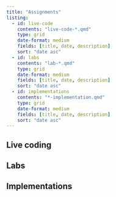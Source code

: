 ```yaml
---
title: "Assignments"
listing:
  - id: live-code
    contents: "live-code-*.qmd"
    type: grid
    date-format: medium
    fields: [title, date, description]
    sort: "date asc"
  - id: labs
    contents: "lab-*.qmd"
    type: grid
    date-format: medium
    fields: [title, date, description]
    sort: "date asc"
  - id: implementations
    contents: "*-implementation.qmd"
    type: grid
    date-format: medium
    fields: [title, date, description]
    sort: "date asc"
---
```


## Live coding

::: {#live-code}
:::

## Labs

::: {#labs}
:::

## Implementations

::: {#implementations}
:::
